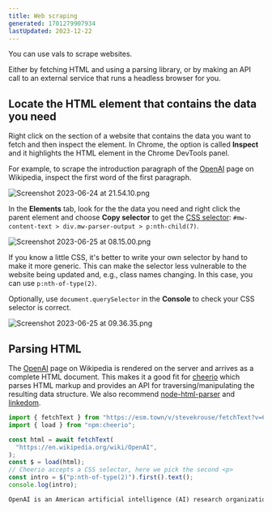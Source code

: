 ```yaml
---
title: Web scraping
generated: 1701279907934
lastUpdated: 2023-12-22
---
```


You can use vals to scrape websites.

Either by fetching HTML and using a parsing library, or by making an API call to
an external service that runs a headless browser for you.

## Locate the HTML element that contains the data you need

Right click on the section of a website that contains the data you want to fetch
and then inspect the element. In Chrome, the option is called **Inspect** and it
highlights the HTML element in the Chrome DevTools panel.

For example, to scrape the introduction paragraph of the
[OpenAI](https://en.wikipedia.org/wiki/OpenAI) page on Wikipedia, inspect the
first word of the first paragraph.

![Screenshot 2023-06-24 at 21.54.10.png](./web-scraping/screenshot_2023-06-24_at_215410.png)

In the **Elements** tab, look for the the data you need and right click the
parent element and choose **Copy selector** to get the
[CSS selector](https://developer.mozilla.org/en-US/docs/Web/CSS/CSS_Selectors):
`#mw-content-text > div.mw-parser-output > p:nth-child(7)`.

![Screenshot 2023-06-25 at 08.15.00.png](./web-scraping/screenshot_2023-06-25_at_081500.png)

If you know a little CSS, it's better to write your own selector by hand to make
it more generic. This can make the selector less vulnerable to the website being
updated and, e.g., class names changing. In this case, you can use
`p:nth-of-type(2)`.

Optionally, use `document.querySelector` in the **Console** to check your CSS
selector is correct.

![Screenshot 2023-06-25 at 09.36.35.png](./web-scraping/screenshot_2023-06-25_at_093635.png)

## Parsing HTML

The [OpenAI](https://en.wikipedia.org/wiki/OpenAI) page on Wikipedia is rendered
on the server and arrives as a complete HTML document. This makes it a good fit
for [cheerio](https://www.val.town/examples/packages/cheerio) which parses HTML
markup and provides an API for traversing/manipulating the resulting data
structure. We also recommend
[node-html-parser](https://www.val.town/examples/packages/node-html-parser) and
[linkedom](https://www.val.town/search?q=linkedom).

```ts title="Example" val
import { fetchText } from "https://esm.town/v/stevekrouse/fetchText?v=6";
import { load } from "npm:cheerio";

const html = await fetchText(
  "https://en.wikipedia.org/wiki/OpenAI",
);
const $ = load(html);
// Cheerio accepts a CSS selector, here we pick the second <p>
const intro = $("p:nth-of-type(2)").first().text();
console.log(intro);
```

```txt title="Logs"
OpenAI is an American artificial intelligence (AI) research organization consisting of the non-profit OpenAI, Inc.[5] registered in Delaware and its for-profit subsidiary OpenAI Global, LLC.[6] One of the leading organizations of the AI Spring,[7][8][9] OpenAI researches artificial intelligence with the declared intention of developing "safe and beneficial" artificial general intelligence, which it defines as "highly autonomous systems that outperform humans at most economically valuable work".[10] OpenAI has developed several large language models, advanced image generation models, and previously, also open-source models.[11][12]
```

